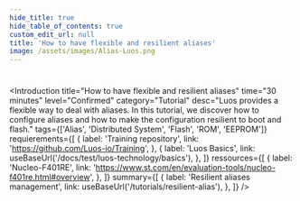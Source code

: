 ```yaml
---
hide_title: true
hide_table_of_contents: true
custom_edit_url: null
title: 'How to have flexible and resilient aliases'
image: /assets/images/Alias-Luos.png
---
```



#

<Introduction
  title="How to have flexible and resilient aliases"
  time="30 minutes"
  level="Confirmed"
  category="Tutorial"
  desc="Luos provides a flexible way to deal with aliases. In this tutorial, we discover how to configure aliases and how to make the configuration resilient to boot and flash."
  tags={['Alias', 'Distributed System', 'Flash', 'ROM', 'EEPROM']}
  requierements={[
    {
      label: 'Training repository',
      link: 'https://github.com/Luos-io/Training',
    },
    {
      label: 'Luos Basics',
      link: useBaseUrl('/docs/test/luos-technology/basics'),
    },
  ]}
  ressources={[
    {
      label: 'Nucleo-F401RE',
      link: 'https://www.st.com/en/evaluation-tools/nucleo-f401re.html#overview',
    },
  ]}
  summary={[
    {
      label: 'Resilient aliases management',
      link: useBaseUrl('/tutorials/resilient-alias'),
    },
  ]}
/>
